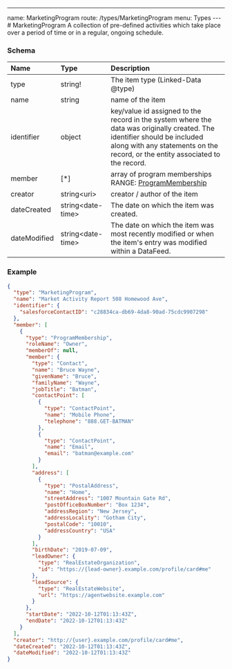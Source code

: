 ---
name: MarketingProgram
route: /types/MarketingProgram
menu: Types
---# MarketingProgram
A collection of pre-defined activities which take place over a period of time or in a regular, ongoing schedule.


### Schema
| Name | Type | Description |
|:-----| :--- | :---------- |
| type | string! | The item type (Linked-Data @type)  |
| name | string | name of the item  |
| identifier | object | key/value id assigned to the record in the system where the data was originally created. The identifier should be included along with any statements on the record, or the entity associated to the record.  |
| member | [*] | array of program memberships <br/>RANGE: [ProgramMembership](/types/ProgramMembership) |
| creator | string&lt;uri&gt;  | creator / author of the item  |
| dateCreated | string&lt;date-time&gt;  | The date on which the item was created.  |
| dateModified | string&lt;date-time&gt;  | The date on which the item was most recently modified or when the item's entry was modified within a DataFeed.  |

### Example
```json
{
  "type": "MarketingProgram",
  "name": "Market Activity Report 508 Homewood Ave",
  "identifier": {
    "salesforceContactID": "c28834ca-db69-4da8-90ad-75cdc9907298"
  },
  "member": [
    {
      "type": "ProgramMembership",
      "roleName": "Owner",
      "memberOf": null,
      "member": {
        "type": "Contact",
        "name": "Bruce Wayne",
        "givenName": "Bruce",
        "familyName": "Wayne",
        "jobTitle": "Batman",
        "contactPoint": [
          {
            "type": "ContactPoint",
            "name": "Mobile Phone",
            "telephone": "888.GET-BATMAN"
          },
          {
            "type": "ContactPoint",
            "name": "Email",
            "email": "batman@example.com"
          }
        ],
        "address": [
          {
            "type": "PostalAddress",
            "name": "Home",
            "streetAddress": "1007 Mountain Gate Rd",
            "postOfficeBoxNumber": "Box 1234",
            "addressRegion": "New Jersey",
            "addressLocality": "Gotham City",
            "postalCode": "10010",
            "addressCountry": "USA"
          }
        ],
        "birthDate": "2019-07-09",
        "leadOwner": {
          "type": "RealEstateOrganization",
          "id": "https://{lead-owner}.example.com/profile/card#me"
        },
        "leadSource": {
          "type": "RealEstateWebsite",
          "url": "https://agentwebsite.example.com"
        }
      },
      "startDate": "2022-10-12T01:13:43Z",
      "endDate": "2022-10-12T01:13:43Z"
    }
  ],
  "creator": "http://{user}.example.com/profile/card#me",
  "dateCreated": "2022-10-12T01:13:43Z",
  "dateModified": "2022-10-12T01:13:43Z"
}
```
